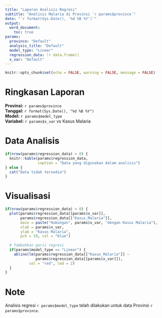 ---
title: "Laporan Analisis Regresi"
subtitle: "Analisis Malaria di Provinsi `r params$province`"
date: "`r format(Sys.Date(), '%d %B %Y')`"
output: 
  word_document:
    toc: true
params:
  province: "Default"
  analysis_title: "Default"
  model_type: "Linear"
  regression_data: !r data.frame()
  x_var: "Default"
---

```{r setup, include=FALSE}
knitr::opts_chunk$set(echo = FALSE, warning = FALSE, message = FALSE)
```

# Ringkasan Laporan

**Provinsi:** `r params$province`  
**Tanggal:** `r format(Sys.Date(), "%d %B %Y")`  
**Model:** `r params$model_type`  
**Variabel:** `r params$x_var` vs Kasus Malaria

# Data Analisis

```{r}
if(nrow(params$regression_data) > 0) {
  knitr::kable(params$regression_data, 
               caption = "Data yang digunakan dalam analisis")
} else {
  cat("Data tidak tersedia")
}
```

# Visualisasi

```{r}
if(nrow(params$regression_data) > 0) {
  plot(params$regression_data[[params$x_var]], 
       params$regression_data[["Kasus_Malaria"]],
       main = paste("Hubungan", params$x_var, "dengan Kasus Malaria"),
       xlab = params$x_var,
       ylab = "Kasus Malaria",
       pch = 19, col = "blue")
  
  # Tambahkan garis regresi
  if(params$model_type == "Linear") {
    abline(lm(params$regression_data[["Kasus_Malaria"]] ~ 
              params$regression_data[[params$x_var]]), 
           col = "red", lwd = 2)
  }
}
```

# Note

Analisis regresi `r params$model_type` telah dilakukan untuk data Provinsi `r params$province`.
